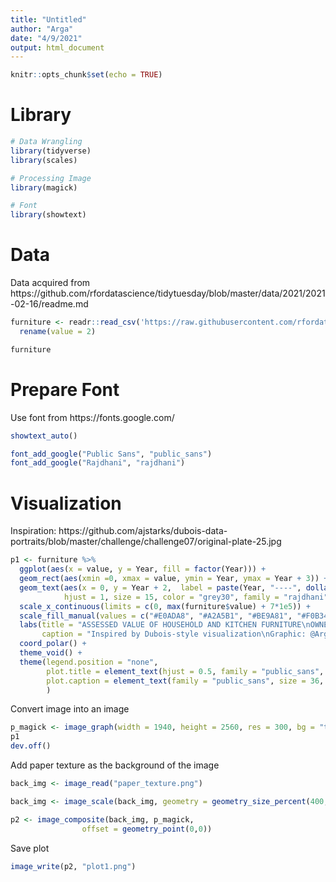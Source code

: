 ```yaml
---
title: "Untitled"
author: "Arga"
date: "4/9/2021"
output: html_document
---
```


```r
knitr::opts_chunk$set(echo = TRUE)
```

# Library

```r
# Data Wrangling
library(tidyverse)
library(scales)

# Processing Image
library(magick)

# Font
library(showtext)
```

# Data

Data acquired from https://github.com/rfordatascience/tidytuesday/blob/master/data/2021/2021-02-16/readme.md

```r
furniture <- readr::read_csv('https://raw.githubusercontent.com/rfordatascience/tidytuesday/master/data/2021/2021-02-16/furniture.csv') %>% 
  rename(value = 2)

furniture
```


# Prepare Font

Use font from https://fonts.google.com/

```r
showtext_auto()

font_add_google("Public Sans", "public_sans")
font_add_google("Rajdhani", "rajdhani")
```


# Visualization

Inspiration: https://github.com/ajstarks/dubois-data-portraits/blob/master/challenge/challenge07/original-plate-25.jpg

```r
p1 <- furniture %>% 
  ggplot(aes(x = value, y = Year, fill = factor(Year))) +
  geom_rect(aes(xmin =0, xmax = value, ymin = Year, ymax = Year + 3)) +
  geom_text(aes(x = 0, y = Year + 2,  label = paste(Year, "----", dollar(value), "  '")), 
            hjust = 1, size = 15, color = "grey30", family = "rajdhani") +
  scale_x_continuous(limits = c(0, max(furniture$value) + 7*1e5)) +
  scale_fill_manual(values = c("#E0ADA8", "#A2A5B1", "#BE9A81", "#F0B349", "#DFC2A2", "#D73F40")) +
  labs(title = "ASSESSED VALUE OF HOUSEHOLD AND KITCHEN FURNITURE\nOWNED BY GEORGIA BLACK MAN",
       caption = "Inspired by Dubois-style visualization\nGraphic: @Argaadya") +
  coord_polar() +
  theme_void() +
  theme(legend.position = "none",
        plot.title = element_text(hjust = 0.5, family = "public_sans", size = 60, lineheight = unit(0.3, "mm")),
        plot.caption = element_text(family = "public_sans", size = 36, hjust = 0.5, lineheight = unit(0.5, "mm"))
        ) 
```

Convert image into an image

```r
p_magick <- image_graph(width = 1940, height = 2560, res = 300, bg = "transparent")
p1
dev.off()
```

Add paper texture as the background of the image

```r
back_img <- image_read("paper_texture.png")

back_img <- image_scale(back_img, geometry = geometry_size_percent(400, 400))

p2 <- image_composite(back_img, p_magick, 
                offset = geometry_point(0,0))
```

Save plot

```r
image_write(p2, "plot1.png")
```

